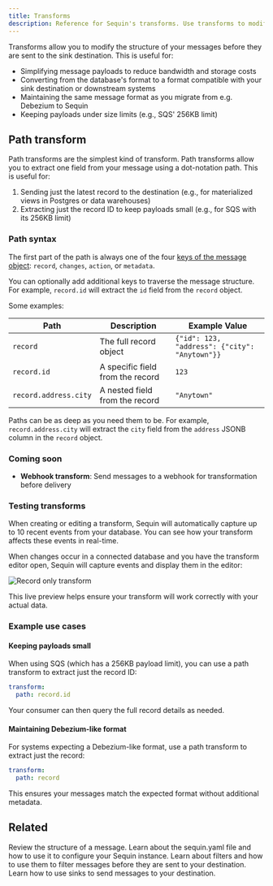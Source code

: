 ```yaml
---
title: Transforms
description: Reference for Sequin's transforms. Use transforms to modify the structure of your messages before they are sent to sinks.
---
```



Transforms allow you to modify the structure of your messages before they are sent to the sink destination. This is useful for:

- Simplifying message payloads to reduce bandwidth and storage costs
- Converting from the database's format to a format compatible with your sink destination or downstream systems
- Maintaining the same message format as you migrate from e.g. Debezium to Sequin
- Keeping payloads under size limits (e.g., SQS' 256KB limit)


## Path transform

Path transforms are the simplest kind of transform. Path transforms allow you to extract one field from your message using a dot-notation path. This is useful for:

1. Sending just the latest record to the destination (e.g., for materialized views in Postgres or data warehouses)
2. Extracting just the record ID to keep payloads small (e.g., for SQS with its 256KB limit)

### Path syntax

The first part of the path is always one of the four [keys of the message object](/reference/messages): `record`, `changes`, `action`, or `metadata`.

You can optionally add additional keys to traverse the message structure. For example, `record.id` will extract the `id` field from the `record` object.

Some examples:

| Path | Description | Example Value |
|------|-------------|---------------|
| `record` | The full record object | `{"id": 123, "address": {"city": "Anytown"}}` |
| `record.id` | A specific field from the record | `123` |
| `record.address.city` | A nested field from the record | `"Anytown"` |

Paths can be as deep as you need them to be. For example, `record.address.city` will extract the `city` field from the `address` JSONB column in the `record` object.

<FunctionTransformSnippet />

### Coming soon

- **Webhook transform**: Send messages to a webhook for transformation before delivery

### Testing transforms

When creating or editing a transform, Sequin will automatically capture up to 10 recent events from your database. You can see how your transform affects these events in real-time.

When changes occur in a connected database and you have the transform editor open, Sequin will capture events and display them in the editor:

<Frame>
  <img style={{maxWidth: '600px'}} src="/images/reference/record-only-transform.jpg" alt="Record only transform" />
</Frame>

This live preview helps ensure your transform will work correctly with your actual data.

### Example use cases

#### Keeping payloads small

When using SQS (which has a 256KB payload limit), you can use a path transform to extract just the record ID:

```yaml
transform:
  path: record.id
```

Your consumer can then query the full record details as needed.

#### Maintaining Debezium-like format

For systems expecting a Debezium-like format, use a path transform to extract just the record:

```yaml
transform:
  path: record
```

This ensures your messages match the expected format without additional metadata.

## Related

<CardGroup>
  <Card title="Messages reference" icon="message-dots" href="/reference/messages">
    Review the structure of a message.
  </Card>
  <Card title="sequin.yaml transforms" icon="pencil" href="/reference/sequin-yaml#sink-transforms">
    Learn about the sequin.yaml file and how to use it to configure your Sequin instance.
  </Card>
  <Card title="Filters" icon="filter" href="/reference/filters">
    Learn about filters and how to use them to filter messages before they are sent to your destination.
  </Card>
  <Card title="Sinks" icon="list-check" href="/reference/sinks">
    Learn how to use sinks to send messages to your destination.
  </Card>
</CardGroup>